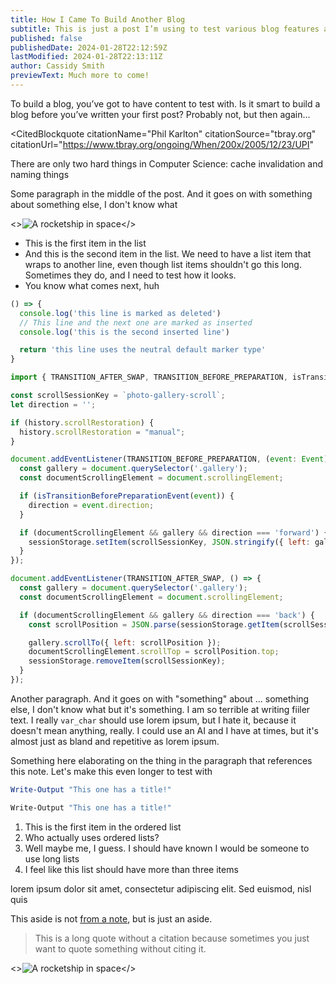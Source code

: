 ```yaml
---
title: How I Came To Build Another Blog
subtitle: This is just a post I’m using to test various blog features as I build this blog
published: false
publishedDate: 2024-01-28T22:12:59Z
lastModified: 2024-01-28T22:13:11Z
author: Cassidy Smith
previewText: Much more to come!
---
```



To build a blog, you’ve got to have content to test with. Is it smart to build a blog before you’ve written your first post? Probably not, but then again...

<CitedBlockquote
  citationName="Phil Karlton"
  citationSource="tbray.org"
  citationUrl="https://www.tbray.org/ongoing/When/200x/2005/12/23/UPI"
>
  There are only two hard things in Computer Science: cache invalidation and
  naming things
</CitedBlockquote>

Some paragraph in the middle of the post. And it goes on with something about something else, I don't know what

<>![A rocketship in space](./images/breakout-image.jpg)</>

- This is the first item in the list
- And this is the second item in the list. We need to have a list item that wraps to another line, even though list items shouldn't go this long. Sometimes they do, and I need to test how it looks.
- You know what comes next, huh

```js del={2} ins={3-4} {6}
() => {
  console.log('this line is marked as deleted')
  // This line and the next one are marked as inserted
  console.log('this is the second inserted line')

  return 'this line uses the neutral default marker type'
}
```


```js title="restore-scroll.js" del={2} ins={3-4} {6} "event.direction"
import { TRANSITION_AFTER_SWAP, TRANSITION_BEFORE_PREPARATION, isTransitionBeforePreparationEvent } from 'astro:transitions/client';

const scrollSessionKey = `photo-gallery-scroll`;
let direction = '';

if (history.scrollRestoration) {
  history.scrollRestoration = "manual";
}

document.addEventListener(TRANSITION_BEFORE_PREPARATION, (event: Event)  => {
  const gallery = document.querySelector('.gallery');
  const documentScrollingElement = document.scrollingElement;

  if (isTransitionBeforePreparationEvent(event)) {
    direction = event.direction;
  }

  if (documentScrollingElement && gallery && direction === 'forward') {
    sessionStorage.setItem(scrollSessionKey, JSON.stringify({ left: gallery.scrollLeft , top: documentScrollingElement.scrollTop }));
  }
});

document.addEventListener(TRANSITION_AFTER_SWAP, () => {
  const gallery = document.querySelector('.gallery');
  const documentScrollingElement = document.scrollingElement;

  if (documentScrollingElement && gallery && direction === 'back') {
    const scrollPosition = JSON.parse(sessionStorage.getItem(scrollSessionKey) || "");

    gallery.scrollTo({ left: scrollPosition });
    documentScrollingElement.scrollTop = scrollPosition.top;
    sessionStorage.removeItem(scrollSessionKey);
  }
});
```


Another paragraph. And it goes on with "something" about ... something else, I
don't know what but it's something. <AsideNoteRef id="something" refLabel="4" /> I am so terrible at
writing fiiler text. I really `var_char` should use lorem ipsum, but I hate it, because
it doesn't mean anything, really. I could use an AI and I have at times, but
it's almost just as bland and repetitive as lorem ipsum.

<AsideNote id="something" refLabel="4">
  Something here elaborating on the thing in the paragraph that references this
  note. Let's make this even longer to test with
</AsideNote>

```powershell title="PowerShell terminal example"
Write-Output "This one has a title!"
```

```bash
Write-Output "This one has a title!"
```

1. This is the first item in the ordered list
2. Who actually uses ordered lists?
3. Well maybe me, I guess. I should have known I would be someone to use long lists
4. I feel like this list should have more than three items

lorem ipsum dolor sit amet, consectetur adipiscing elit. Sed euismod, nisl quis

<Aside>
  This aside is not <a href="/">from a note</a>, but is just an aside.
</Aside>

> This is a long quote without a citation because sometimes you just want to quote something without citing it.

<>![A rocketship in space](./images/small-image.jpg)</>


